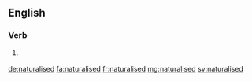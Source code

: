==English==

===Verb===
{{head|en}}

# {{context|British|lang=en}} {{en-past of|naturalise}}

[[de:naturalised]]
[[fa:naturalised]]
[[fr:naturalised]]
[[mg:naturalised]]
[[sv:naturalised]]